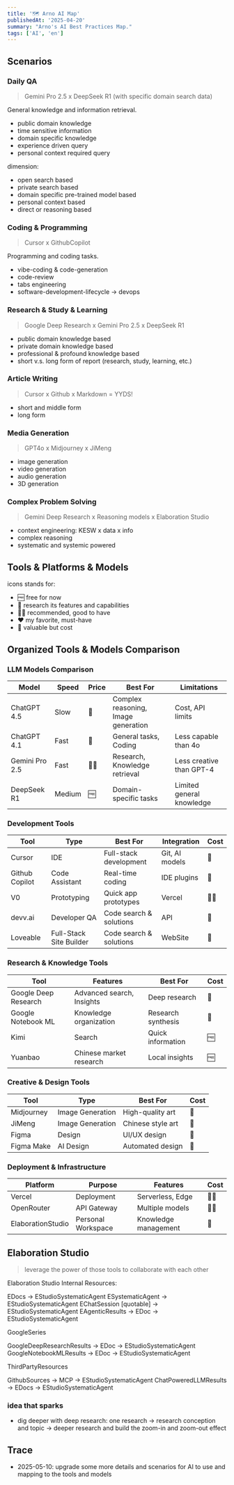 ```yaml
---
title: '🗺️ Arno AI Map'
publishedAt: '2025-04-20'
summary: "Arno's AI Best Practices Map."
tags: ['AI', 'en']
---
```


## Scenarios

### Daily QA

> Gemini Pro 2.5 x DeepSeek R1 (with specific domain search data)

General knowledge and information retrieval.

- public domain knowledge
- time sensitive information
- domain specific knowledge
- experience driven query
- personal context required query

dimension:

- open search based
- private search based
- domain specific pre-trained model based
- personal context based
- direct or reasoning based

### Coding & Programming

> Cursor x GithubCopilot

Programming and coding tasks.

- vibe-coding & code-generation
- code-review
- tabs engineering
- software-development-lifecycle -> devops

### Research & Study & Learning

> Google Deep Research x Gemini Pro 2.5 x DeepSeek R1

- public domain knowledge based
- private domain knowledge based
- professional & profound knowledge based
- short v.s. long form of report (research, study, learning, etc.)

### Article Writing

> Cursor x Github x Markdown = YYDS!

- short and middle form
- long form

### Media Generation

> GPT4o x Midjourney x JiMeng

- image generation
- video generation
- audio generation
- 3D generation

### Complex Problem Solving

> Gemini Deep Research x Reasoning models x Elaboration Studio

- context engineering: KESW x data x info
- complex reasoning
- systematic and systemic powered

## Tools & Platforms & Models

icons stands for:

- 🆓 free for now
- 🔬 research its features and capabilities
- 👍🏻 recommended, good to have
- ♥️ my favorite, must-have
- 💎 valuable but cost

## Organized Tools & Models Comparison

### LLM Models Comparison

| Model | Speed | Price | Best For | Limitations |
|-------|-------|-------|----------|-------------|
| ChatGPT 4.5 | Slow | 💎 | Complex reasoning, Image generation | Cost, API limits |
| ChatGPT 4.1 | Fast | 💎 | General tasks, Coding | Less capable than 4o |
| Gemini Pro 2.5 | Fast | 👍🏻 | Research, Knowledge retrieval | Less creative than GPT-4 |
| DeepSeek R1 | Medium | 🆓 | Domain-specific tasks | Limited general knowledge |

### Development Tools

| Tool | Type | Best For | Integration | Cost |
|------|------|----------|-------------|------|
| Cursor | IDE | Full-stack development | Git, AI models | 💎 |
| Github Copilot | Code Assistant | Real-time coding | IDE plugins | 💎 |
| V0 | Prototyping | Quick app prototypes | Vercel | 👍🏻 |
| devv.ai | Developer QA | Code search & solutions | API | 🔬 |
| Loveable | Full-Stack Site Builder | Code search & solutions | WebSite | 🔬 |

### Research & Knowledge Tools

| Tool | Features | Best For | Cost |
|------|----------|----------|------|
| Google Deep Research | Advanced search, Insights | Deep research | 💎 |
| Google Notebook ML | Knowledge organization | Research synthesis | 💎 |
| Kimi | Search | Quick information | 🆓 |
| Yuanbao | Chinese market research | Local insights | 🆓 |

### Creative & Design Tools

| Tool | Type | Best For | Cost |
|------|------|----------|------|
| Midjourney | Image Generation | High-quality art | 💎 |
| JiMeng | Image Generation | Chinese style art | 💎 |
| Figma | Design | UI/UX design | 💎 |
| Figma Make | AI Design | Automated design | 💎 |

### Deployment & Infrastructure

| Platform | Purpose | Features | Cost |
|----------|---------|----------|------|
| Vercel | Deployment | Serverless, Edge | 👍🏻 |
| OpenRouter | API Gateway | Multiple models | 👍🏻 |
| ElaborationStudio | Personal Workspace | Knowledge management | 💎 |

## Elaboration Studio

> leverage the power of those tools to collaborate with each other

Elaboration Studio Internal Resources:

EDocs -> EStudioSystematicAgent
ESystematicAgent -> EStudioSystematicAgent
EChatSession [quotable] -> EStudioSystematicAgent
EAgenticResults -> EDoc -> EStudioSystematicAgent

GoogleSeries

GoogleDeepResearchResults -> EDoc -> EStudioSystematicAgent
GoogleNotebookMLResults -> EDoc -> EStudioSystematicAgent

ThirdPartyResources

GithubSources -> MCP -> EStudioSystematicAgent
ChatPoweredLLMResults -> EDocs -> EStudioSystematicAgent

### idea that sparks

- dig deeper with deep research: one research -> research conception and topic -> deeper research and build the zoom-in and zoom-out effect

## Trace

- 2025-05-10: upgrade some more details and scenarios for AI to use and mapping to the tools and models
